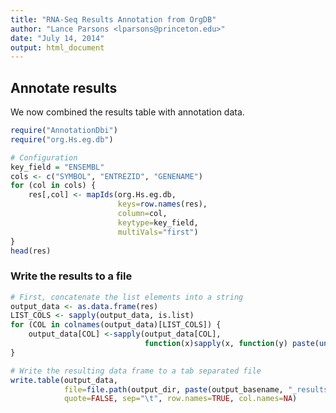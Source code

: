 ```yaml
---
title: "RNA-Seq Results Annotation from OrgDB"
author: "Lance Parsons <lparsons@princeton.edu>"
date: "July 14, 2014"
output: html_document
---
```


## Annotate results
We now combined the results table with annotation data.
```r
require("AnnotationDbi")
require("org.Hs.eg.db")

# Configuration
key_field = "ENSEMBL"
cols <- c("SYMBOL", "ENTREZID", "GENENAME")
for (col in cols) {
    res[,col] <- mapIds(org.Hs.eg.db,
                        keys=row.names(res),
                        column=col,
                        keytype=key_field,
                        multiVals="first")
}
head(res)
```

### Write the results to a file
```r
# First, concatenate the list elements into a string
output_data <- as.data.frame(res)
LIST_COLS <- sapply(output_data, is.list)
for (COL in colnames(output_data)[LIST_COLS]) {
    output_data[COL] <-sapply(output_data[COL],
                              function(x)sapply(x, function(y) paste(unlist(y),collapse=", ") ) )
}

# Write the resulting data frame to a tab separated file
write.table(output_data,
            file=file.path(output_dir, paste(output_basename, "_results.txt", sep='')),
            quote=FALSE, sep="\t", row.names=TRUE, col.names=NA)
```
